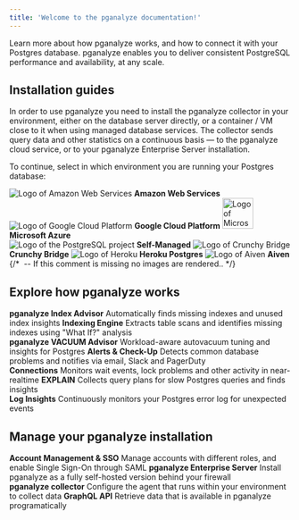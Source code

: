 ```yaml
---
title: 'Welcome to the pganalyze documentation!'
---
```




Learn more about how pganalyze works, and how to connect it with your Postgres database. pganalyze enables you to deliver consistent PostgreSQL performance and availability, at any scale.

## Installation guides

In order to use pganalyze you need to install the pganalyze collector in your environment, either on the database server directly, or a container / VM close to it when using managed database services. The collector sends query data and other statistics on a continuous basis — to the pganalyze cloud service, or to your pganalyze Enterprise Server installation.

To continue, select in which environment you are running your Postgres database:

<div className={`${styles.overviewInstallChoice} ${styles.overviewInstallChoiceThree}`}>
  <Link
    className={styles.overviewInstallChoiceStep}
    to="/docs/install/amazon_rds/01_configure_rds_instance"
  >
    <img src={imgLogoAws} alt="Logo of Amazon Web Services" />
    <strong>Amazon Web Services</strong>
  </Link>
  <Link
    className={styles.overviewInstallChoiceStep}
    to="/docs/install/google_cloud_sql/01_create_monitoring_user"
  >
    <img src={imgLogoGcp} alt="Logo of Google Cloud Platform" />
    <strong>Google Cloud Platform</strong>
  </Link>
  <Link
    className={styles.overviewInstallChoiceStep}
    to="/docs/install/azure_database/01_configure_azure_instance"
  >
    <img src={imgLogoAzure} alt="Logo of Microsoft Azure" style="height: 55px" />
    <strong>Microsoft Azure</strong>
  </Link>
</div>
<div className={styles.overviewInstallChoice}>
  <Link
    className={styles.overviewInstallChoiceStep}
    to="/docs/install/self_managed/00_choose_setup_method"
  >
    <img src={imgLogoPgsql} alt="Logo of the PostgreSQL project" />
    <strong>Self-Managed</strong>
  </Link>
  <Link
    className={styles.overviewInstallChoiceStep}
    to="/docs/install/crunchy_bridge/01_deploy_the_collector"
  >
    <img src={imgLogoCrunchyBridge} alt="Logo of Crunchy Bridge" />
    <strong>Crunchy Bridge</strong>
  </Link>
  <Link
    className={styles.overviewInstallChoiceStep}
    to="/docs/install/heroku_postgres/01_deploy_the_collector"
  >
    <img src={imgLogoHeroku} alt="Logo of Heroku" />
    <strong>Heroku Postgres</strong>
  </Link>
  <Link
    className={styles.overviewInstallChoiceStep}
    to="/docs/install/aiven/01_create_monitoring_user"
  >
    <img src={imgLogoAiven} alt="Logo of Aiven" />
    <strong>Aiven</strong>
  </Link>
  {/* <img src="" /> -- If this comment is missing no images are rendered.. */}
</div>

## Explore how pganalyze works

<div className={styles.overviewFeatureChoice}>
  <Link
    className={styles.overviewFeatureChoiceStep}
    to="/docs/index-advisor/getting-started"
  >
    <strong>pganalyze Index Advisor</strong>
    Automatically finds missing indexes and unused index insights
  </Link>
  <Link
    className={styles.overviewFeatureChoiceStep}
    to="/docs/indexing-engine"
  >
    <strong>Indexing Engine</strong>
    Extracts table scans and identifies missing indexes using "What If?" analysis
  </Link>
</div>
<div className={styles.overviewFeatureChoice}>
  <Link
    className={styles.overviewFeatureChoiceStep}
    to="/docs/vacuum-advisor"
  >
    <strong>pganalyze VACUUM Advisor</strong>
    Workload-aware autovacuum tuning and insights for Postgres
  </Link>
  <Link
    className={styles.overviewFeatureChoiceStep}
    to="/docs/checks"
  >
    <strong>Alerts & Check-Up</strong>
    Detects common database problems and notifies via email, Slack and PagerDuty
  </Link>
</div>
<div className={styles.overviewFeatureChoice}>
  <Link
    className={styles.overviewFeatureChoiceStep}
    to="/docs/connections"
  >
    <strong>Connections</strong>
    Monitors wait events, lock problems and other activity in near-realtime
  </Link>
  <Link
    className={styles.overviewFeatureChoiceStep}
    to="/docs/explain"
  >
    <strong>EXPLAIN</strong>
    Collects query plans for slow Postgres queries and finds insights
  </Link>
</div>
<div className={styles.overviewFeatureChoice}>
  <Link
    className={styles.overviewFeatureChoiceStep}
    to="/docs/log-insights"
  >
    <strong>Log Insights</strong>
    Continuously monitors your Postgres error log for unexpected events
  </Link>
</div>

## Manage your pganalyze installation

<div className={styles.overviewFeatureChoice}>
  <Link
    className={styles.overviewFeatureChoiceStep}
    to="/docs/accounts"
  >
    <strong>Account Management & SSO</strong>
    Manage accounts with different roles, and enable Single Sign-On through SAML
  </Link>
  <Link
    className={styles.overviewFeatureChoiceStep}
    to="/docs/enterprise"
  >
    <strong>pganalyze Enterprise Server</strong>
    Install pganalyze as a fully self-hosted version behind your firewall
  </Link>
</div>
<div className={styles.overviewFeatureChoice}>
  <Link
    className={styles.overviewFeatureChoiceStep}
    to="/docs/collector"
  >
    <strong>pganalyze collector</strong>
    Configure the agent that runs within your environment to collect data
  </Link>
  <Link
    className={styles.overviewFeatureChoiceStep}
    to="/docs/api"
  >
    <strong>GraphQL API</strong>
    Retrieve data that is available in pganalyze programatically
  </Link>
</div>
